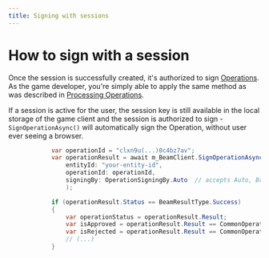```yaml
---
title: Signing with sessions
---
```



# How to sign with a session

Once the session is successfully created, it's authorized to sign [Operations](/service/operations/introduction). As the game developer, you're simply able to apply the same method as was described in [Processing Operations](/service/operations/processing-operations).

If a session is active for the user, the session key is still available in the local storage of the game client and the session is authorized to sign - `SignOperationAsync()` will automatically sign the Operation, without user ever seeing a browser.


```csharp
            var operationId = "clxn9u(...)0c4bz7av";
            var operationResult = await m_BeamClient.SignOperationAsync(
                entityId: "your-entity-id",
                operationId: operationId,
                signingBy: OperationSigningBy.Auto  // accepts Auto, Browser and Session
                );

            if (operationResult.Status == BeamResultType.Success)
            {
                var operationStatus = operationResult.Result;
                var isApproved = operationResult.Result == CommonOperationResponse.StatusEnum.Executed;
                var isRejected = operationResult.Result == CommonOperationResponse.StatusEnum.Rejected;
                // (...)
            }
```